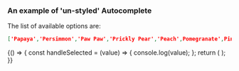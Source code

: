 
<Meta title="DCXLibrary/Form/Autocomplete" component={Autocomplete} />

### An example of 'un-styled' Autocomplete

The list of available options are:

```json
['Papaya','Persimmon','Paw Paw','Prickly Pear','Peach',Pomegranate',Pineapple']
```

<Canvas>
  <Story name="un-styled">
    {() => {
      const handleSelected = (value) => {
        console.log(value);
      };
      return (
        <Autocomplete
          options={[
            'Papaya',
            'Persimmon',
            'Paw Paw',
            'Prickly Pear',
            'Peach',
            'Pomegranate',
            'Pineapple',
          ]}
          defaultValue="Papaya"
          minCharsBeforeSearch={1}
          debounceMs={100}
          hintText="search the list of fruits"
          hintClass="hintClass"
          resultUlClass="resultUlClass"
          resultlLiClass="resultlLiClass"
          resultNoOptionClass="resultNoOptionClass"
          resultActiveClass="resultActiveClass"
          notFoundText="No fruit found"
          onSelected={handleSelected}
        />
      );
    }}
  </Story>
</Canvas>

<Props of={Autocomplete} />

